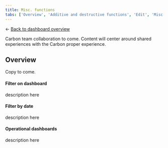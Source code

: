 ```yaml
---
title: Misc. functions
tabs: ['Overview', 'Additive and destructive functions', 'Edit', 'Misc. functions']
---
```


<- [Back to dashboard overview](https://pages.github.ibm.com/cdai-design/pal/patterns/dashboards/usage)

<PageDescription>

Carbon team collaboration to come. Content will center around shared experiences with the Carbon proper experience.

</PageDescription>

## Overview

Copy to come.


#### Filter on dashboard

description here

#### Filter by date

description here

#### Operational dashboards 

description here
